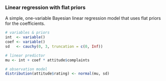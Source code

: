 ### Linear regression with flat priors

A simple, one-variable Bayesian linear regression model that uses flat priors for the coefficients.

```r
# variables & priors
int  <- variable()
coef <- variable()
sd   <- cauchy(0, 3, truncation = c(0, Inf))

# linear predictor
mu <- int + coef * attitude$complaints

# observation model
distribution(attitude$rating) <- normal(mu, sd)
```
